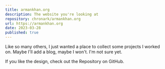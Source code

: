 ```yaml
---
title: armankhan.org
description: The website you're looking at
repository: chronark/armankhan.org
url: https://armankhan.org
date: 2023-03-28
published: true
---
```



Like so many others, I just wanted a place to collect some projects I worked on. Maybe I'll add a blog, maybe I won't. I'm not sure yet.

If you like the design, check out the Repository on GitHub.

